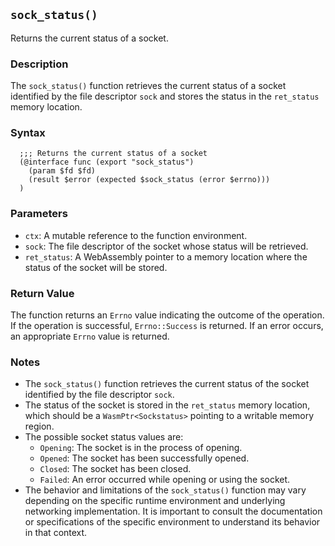 ## `sock_status()`

Returns the current status of a socket.

### Description

The `sock_status()` function retrieves the current status of a socket identified by the file descriptor `sock` and stores the status in the `ret_status` memory location.

### Syntax

```ebnf
  ;;; Returns the current status of a socket
  (@interface func (export "sock_status")
    (param $fd $fd)
    (result $error (expected $sock_status (error $errno)))
  )
```
### Parameters

- `ctx`: A mutable reference to the function environment.
- `sock`: The file descriptor of the socket whose status will be retrieved.
- `ret_status`: A WebAssembly pointer to a memory location where the status of the socket will be stored.

### Return Value

The function returns an `Errno` value indicating the outcome of the operation. If the operation is successful, `Errno::Success` is returned. If an error occurs, an appropriate `Errno` value is returned.

### Notes

- The `sock_status()` function retrieves the current status of the socket identified by the file descriptor `sock`.
- The status of the socket is stored in the `ret_status` memory location, which should be a `WasmPtr<Sockstatus>` pointing to a writable memory region.
- The possible socket status values are:
  - `Opening`: The socket is in the process of opening.
  - `Opened`: The socket has been successfully opened.
  - `Closed`: The socket has been closed.
  - `Failed`: An error occurred while opening or using the socket.
- The behavior and limitations of the `sock_status()` function may vary depending on the specific runtime environment and underlying networking implementation. It is important to consult the documentation or specifications of the specific environment to understand its behavior in that context.
